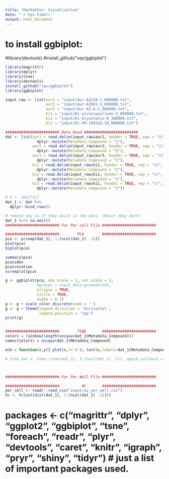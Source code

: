 ```yaml
---
title: "Hackathon: Visualization"
date: "`r Sys.time()`"
output: html_document
---
```


# to install ggbiplot:
#library(devtools)
#install_github("vqv/ggbiplot")

```r
library(magrittr)
library(dplyr)
library(tsne)
library(devtools)
install_github("vqv/ggbiplot")
library(ggbiplot)

input_raw <- list(aur1 = "input/Aur-AZ258-1_000000.txt", 
                  aur2 = "input/Aur-AZ841-1_000000.txt",
                  aur3 = "input/Aur-AZ-A-1_000000.txt",
                  ki1 = "input/Ki-alsterpaullone-3_000000.txt",
                  ki2 = "input/Ki-bryostatin-0_300000.txt",
                  ki3 = "input/Ki-PD-169316-10_000000.txt")

######################## Data Read ########################
dat <- list(aur1 = read.delim(input_raw$aur1, header = TRUE, sep = "\t", check.names = FALSE) %>%  as.data.frame() %>%
              dplyr::mutate(Metadata_Compound = "1"), 
            aur2 = read.delim(input_raw$aur2, header = TRUE, sep = "\t", check.names = FALSE) %>%  as.data.frame() %>%
              dplyr::mutate(Metadata_Compound = "1"),
            aur3 = read.delim(input_raw$aur3, header = TRUE, sep = "\t", check.names = FALSE) %>%  as.data.frame() %>%
              dplyr::mutate(Metadata_Compound = "1"),
            ki1 = read.delim(input_raw$ki1, header = TRUE, sep = "\t", check.names = FALSE) %>%  as.data.frame() %>%
              dplyr::mutate(Metadata_Compound = "2"), 
            ki2 = read.delim(input_raw$ki1, header = TRUE, sep = "\t", check.names = FALSE) %>%  as.data.frame() %>%
              dplyr::mutate(Metadata_Compound = "2"),
            ki3 = read.delim(input_raw$ki1, header = TRUE, sep = "\t", check.names = FALSE) %>%  as.data.frame() %>%
              dplyr::mutate(Metadata_Compound = "2"))

# h <- dat[[2]]
dat_1 <- dat %>%
  dplyr::bind_rows() 

# remove any na if they exist in the data. (Which they dont)
dat_1 %<>% na.omit()
######################## For Per cell File ########################

########################        PCA        ########################
pca <- prcomp(dat_1[, 1:(ncol(dat_1) -1)])
plot(pca)
biplot(pca)

summary(pca)
pca$sdev
pca$rotation
screeplot(pca)

g <- ggbiplot(pca, obs.scale = 1, var.scale = 1, 
              #groups = input_data.groundtruth, 
              ellipse = TRUE, 
              circle = TRUE,
              alpha = 0.1)
g <- g + scale_color_discrete(name = '')
g <- g + theme(legend.direction = 'horizontal', 
               legend.position = 'top')
print(g)


########################        TSNE       ########################
colors = rainbow(length(unique(dat_1$Metadata_Compound)))
names(colors) = unique(dat_1$Metadata_Compound)

ecb = function(x,y){ plot(x,t='n'); text(x,labels=dat_1$Metadata_Compound, col=colors[dat_1$Metadata_Compound]) }

# tsne_dat <- tsne::tsne(dat_1[, 1:(ncol(dat_1) -1)], epoch_callback = ecb, perplexity=2, max_iter = 10)



######################## For Per Well File ########################

########################          HC       ########################
per_cell <- readr::read_csv("input/az_per_well.csv")
hc <- hclust(dist(dat_1[, 1:(ncol(dat_1) -1)]))

```

# packages <- c("magrittr", "dplyr", "ggplot2", "ggbiplot", "tsne", "foreach", "readr", "plyr", "devtools", "caret", "knitr", "igraph", "pryr", "shiny", "tidyr") # just a list of important packages used.
